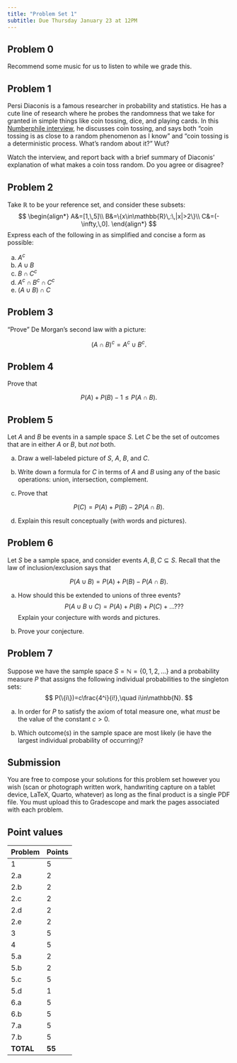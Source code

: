 ```yaml
---
title: "Problem Set 1"
subtitle: Due Thursday January 23 at 12PM
---
```


## Problem 0

Recommend some music for us to listen to while we grade this.

## Problem 1

Persi Diaconis is a famous researcher in probability and statistics. He has a cute line of research where he probes the randomness that we take for granted in simple things like coin tossing, dice, and playing cards. In this [Numberphile interview](https://youtu.be/AYnJv68T3MM), he discusses coin tossing, and says both "coin tossing is as close to a random phenomenon as I know" and "coin tossing is a deterministic process. What's random about it?" Wut?

Watch the interview, and report back with a brief summary of Diaconis' explanation of what makes a coin toss random. Do you agree or disagree?

## Problem 2

Take $\mathbb{R}$ to be your reference set, and consider these subsets: $$
\begin{align*}
A&=[1,\,5]\\
B&=\{x\in\mathbb{R}\,:\,|x|>2\}\\
C&=(-\infty,\,0].
\end{align*}
$$ Express each of the following in as simplified and concise a form as possible:

a.  $A^c$
b.  $A \cup B$
c.  $B \cap C^c$
d.  $A^c \cap B^c \cap C^c$
e.  $(A \cup B) \cap C$

## Problem 3

"Prove" De Morgan's second law with a picture:

$$
(A\cap B)^{c}=A^{c}\cup B^{c}.
$$

## Problem 4

Prove that

$$
P(A)+P(B)-1\leq P(A\cap B).
$$

## Problem 5

Let $A$ and $B$ be events in a sample space $S$. Let $C$ be the set of outcomes that are in either $A$ or $B$, but *not* both.

a.  Draw a well-labeled picture of $S$, $A$, $B$, and $C$.

b.  Write down a formula for $C$ in terms of $A$ and $B$ using any of the basic operations: union, intersection, complement.

c.  Prove that

$$
P(C)=P(A)+P(B)-2P(A\cap B).
$$

d.  Explain this result conceptually (with words and pictures).

## Problem 6

Let $S$ be a sample space, and consider events $A,\, B,\, C\subseteq S$. Recall that the law of inclusion/exclusion says that

$$
P(A\cup B)=P(A)+P(B)-P(A\cap B).
$$

a.  How should this be extended to unions of three events? $$
    P(A\cup B\cup C)=P(A)+P(B)+P(C)+...{???}
    $$ Explain your conjecture with words and pictures.

b.  Prove your conjecture.

## Problem 7

Suppose we have the sample space $S=\mathbb{N}=\{0,\,1,\,2,\,...\}$ and a probability measure $P$ that assigns the following individual probabilities to the singleton sets: $$
P(\{i\})=c\frac{4^i}{i!},\quad i\in\mathbb{N}.
$$

a.  In order for $P$ to satisfy the axiom of total measure one, what *must* be the value of the constant $c>0$.

b.  Which outcome(s) in the sample space are most likely (ie have the largest individual probability of occurring)?

## Submission

You are free to compose your solutions for this problem set however you wish (scan or photograph written work, handwriting capture on a tablet device, LaTeX, Quarto, whatever) as long as the final product is a single PDF file. You must upload this to Gradescope and mark the pages associated with each problem.

## Point values

| Problem   | Points |
|-----------|--------|
| 1         | 5      |
| 2.a       | 2      |
| 2.b       | 2      |
| 2.c       | 2      |
| 2.d       | 2      |
| 2.e       | 2      |
| 3         | 5      |
| 4         | 5      |
| 5.a       | 2      |
| 5.b       | 2      |
| 5.c       | 5      |
| 5.d       | 1      |
| 6.a       | 5      |
| 6.b       | 5      |
| 7.a       | 5      |
| 7.b       | 5      |
| **TOTAL** | **55** |
